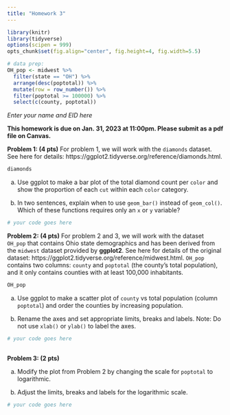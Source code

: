 ```yaml
---
title: "Homework 3"
---
```


```r
library(knitr)
library(tidyverse)
options(scipen = 999)
opts_chunk$set(fig.align="center", fig.height=4, fig.width=5.5)

# data prep:
OH_pop <- midwest %>%
  filter(state == "OH") %>%
  arrange(desc(poptotal)) %>%
  mutate(row = row_number()) %>%
  filter(poptotal >= 100000) %>%
  select(c(county, poptotal))

```

*Enter your name and EID here*

**This homework is due on Jan. 31, 2023 at 11:00pm. Please submit as a pdf file on Canvas.**


**Problem 1: (4 pts)** For problem 1, we will work with the `diamonds` dataset. See here for details: https://ggplot2.tidyverse.org/reference/diamonds.html.

```r
diamonds
```

(a) Use ggplot to make a bar plot of the total diamond count per `color` and show the proportion of each `cut` within each `color` category. 

(b) In two sentences, explain when to use `geom_bar()` instead of `geom_col()`. Which of these functions requires only an `x` or `y` variable?

```r
# your code goes here
```

**Problem 2: (4 pts)**
For problem 2 and 3, we will work with the dataset `OH_pop` that contains Ohio state demographics and has been derived from the `midwest` dataset provided by **ggplot2**. See here for details of the original dataset: https://ggplot2.tidyverse.org/reference/midwest.html. `OH_pop` contains two columns: `county` and `poptotal` (the county's total population), and it only contains counties with at least 100,000 inhabitants.

```r
OH_pop
```

(a) Use ggplot to make a scatter plot of `county` vs total population (column `poptotal`) and order the counties by increasing population.

(b) Rename the axes and set appropriate limits, breaks and labels. Note: Do not use `xlab()` or `ylab()` to label the axes.

```r
# your code goes here
  
```

**Problem 3: (2 pts)** 

(a) Modify the plot from Problem 2 by changing the scale for `poptotal` to logarithmic.

(b) Adjust the limits, breaks and labels for the logarithmic scale.

```r
# your code goes here
```






